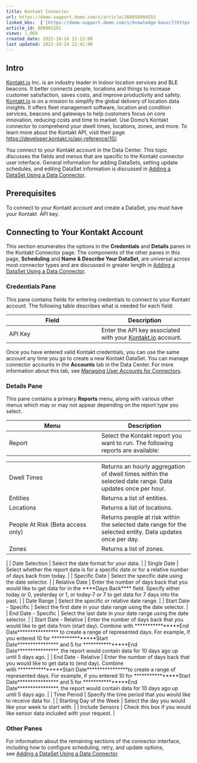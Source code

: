 ```yaml
---
title: Kontakt Connector
url: https://domo-support.domo.com/s/article/360058904553
linked_kbs:  ['[https://domo-support.domo.com/s/knowledge-base/](https://domo-support.domo.com/s/knowledge-base/)', '[https://domo-support.domo.com/s/](https://domo-support.domo.com/s/)', '[https://domo-support.domo.com/s/topic/0TO5w000000ZammGAC](https://domo-support.domo.com/s/topic/0TO5w000000ZammGAC)', '[https://domo-support.domo.com/s/topic/0TO5w000000ZanLGAS](https://domo-support.domo.com/s/topic/0TO5w000000ZanLGAS)', '[https://domo-support.domo.com/s/topic/0TO5w000000ZaoQGAS](https://domo-support.domo.com/s/topic/0TO5w000000ZaoQGAS)', '[https://domo-support.domo.com/s/article/360042926274](https://domo-support.domo.com/s/article/360042926274)', '[https://domo-support.domo.com/s/article/360042926054](https://domo-support.domo.com/s/article/360042926054)', '[https://domo-support.domo.com/s/article/360058904553](https://domo-support.domo.com/s/article/360058904553)', '[https://domo-support.domo.com/s/topic/0TO5w000000ZaoQGAS/api-connectors](https://domo-support.domo.com/s/topic/0TO5w000000ZaoQGAS/api-connectors)', '[https://domo-support.domo.com/s/article/360043429933](https://domo-support.domo.com/s/article/360043429933)', '[https://domo-support.domo.com/s/article/360043429953](https://domo-support.domo.com/s/article/360043429953)', '[https://domo-support.domo.com/s/article/360042925494](https://domo-support.domo.com/s/article/360042925494)', '[https://domo-support.domo.com/s/article/360043429913](https://domo-support.domo.com/s/article/360043429913)', '[https://domo-support.domo.com/s/article/4408174643607](https://domo-support.domo.com/s/article/4408174643607)', '[https://domo-support.domo.com/s/login/](https://domo-support.domo.com/s/login/)']
article_id: 000003281
views: 1,068
created_date: 2022-10-24 21:12:00
last updated: 2022-10-24 22:42:00
---
```




Intro
-----


[Kontakt.io](http://Kontakt.io) Inc. is an industry leader in indoor location services and BLE beacons. It better connects people, locations and things to increase customer satisfaction, saves costs, and improve productivity and safety. [Kontakt.io](http://Kontakt.io) is on a mission to simplify the global delivery of location data insights. It offers fleet management software, location and condition services, beacons and gateways to help customers focus on core innovation, reducing costs and time to market. Use Domo’s Kontakt connector to comprehend your dwell times, locations, zones, and more. To learn more about the Kontakt API, visit their page <https://developer.kontakt.io/api-reference/10/>.


You connect to your Kontakt account in the Data Center. This topic discusses the fields and menus that are specific to the Kontakt connector user interface. General information for adding DataSets, setting update schedules, and editing DataSet information is discussed in [Adding a DataSet Using a Data Connector](/s/article/360042926274 "Adding a DataSet Using a Data Connector").


Prerequisites
-------------


To connect to your Kontakt account and create a DataSet, you must have your Kontakt  API key.


Connecting to Your Kontakt Account
----------------------------------


This section enumerates the options in the **Credentials** and **Details** panes in the Kontakt Connector page. The components of the other panes in this page, **Scheduling** and **Name & Describe Your DataSet**, are universal across most connector types and are discussed in greater length in [Adding a DataSet Using a Data Connector](/s/article/360042926274 "Adding a DataSet Using a Data Connector").


### Credentials Pane


This pane contains fields for entering credentials to connect to your Kontakt account. The following table describes what is needed for each field:  




| Field | Description |
| --- | --- |
| API Key | Enter the API key associated with your [Kontakt.io](http://Kontakt.io) account. |


Once you have entered valid Kontakt credentials, you can use the same account any time you go to create a new Kontakt DataSet. You can manage connector accounts in the **Accounts** tab in the Data Center. For more information about this tab, see [Managing User Accounts for Connectors](/s/article/360042926054 "Managing User Accounts for Connectors").


### Details Pane


This pane contains a primary **Reports** menu, along with various other menus which may or may not appear depending on the report type you select.




| Menu | Description |
| --- | --- |
| Report | Select the Kontakt report you want to run. The following reports are available:

|  |  |
| --- | --- |
| Dwell Times | Returns an hourly aggregation of dwell times within the selected date range. Data updates once per hour. |
| Entities | Returns a list of entities. |
| Locations | Returns a list of locations. |
| People At Risk (Beta access only) | Returns people at risk within the selected date range for the selected entity. Data updates once per day. |
| Zones | Returns a list of zones. |

 |
| Date Selection | Select the date format for your data. |
| Single Date | Select whether the report data is for a specific date or for a relative number of days back from today. |
| Specific Date | Select the specific date using the date selector. |
| Relative Date | Enter the number of days back that you would like to get data for in the ****Days Back**** field. Specify either today or 0, yesterday or 1, or today-7 or 7 to get data for 7 days into the past. |
| Date Range | Select the specific or relative date range. |
| Start Date - Specific | Select the first date in your date range using the date selector. |
| End Date - Specific | Select the last date in your date range using the date selector. |
| Start Date - Relative | Enter the number of days back that you would like to get data from (start day). Combine with ****************End Date**************** to create a range of represented days.
For example, if you entered 10 for ****************Start Date**************** and 5 for ****************End Date****************, the report would contain data for 10 days ago up until 5 days ago. |
| End Date - Relative | Enter the number of days back that you would like to get data to (end day). Combine with ****************Start Date****************to create a range of represented days.
For example, if you entered 10 for ****************Start Date**************** and 5 for ****************End Date****************, the report would contain data for 10 days ago up until 5 days ago. |
| Time Period | Specify the time period that you would like to receive data for. |
| Starting Day of the Week | Select the day you would like your week to start with. |
| Include Sensors | Check this box if you would like sensor data included with your request. |


### Other Panes


For information about the remaining sections of the connector interface, including how to configure scheduling, retry, and update options, see [Adding a DataSet Using a Data Connector](/s/article/360042926274 "Adding a DataSet Using a Data Connector").

